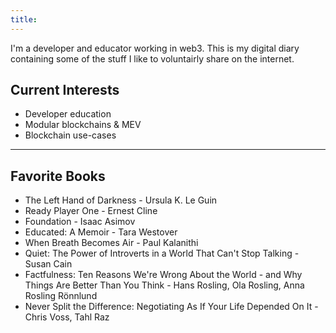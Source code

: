 ```yaml
---
title: 
---
```

I'm a developer and educator working in web3. This is my digital diary containing some of the stuff I like to voluntairly share on the internet. 


## Current Interests
- Developer education
- Modular blockchains & MEV
- Blockchain use-cases

---

## Favorite Books
- The Left Hand of Darkness - Ursula K. Le Guin
- Ready Player One - Ernest Cline
- Foundation - Isaac Asimov
- Educated: A Memoir - Tara Westover
- When Breath Becomes Air - Paul Kalanithi
- Quiet: The Power of Introverts in a World That Can't Stop Talking - Susan Cain
- Factfulness: Ten Reasons We're Wrong About the World - and Why Things Are Better Than You Think - Hans Rosling, Ola Rosling, Anna Rosling Rönnlund
- Never Split the Difference: Negotiating As If Your Life Depended On It - Chris Voss, Tahl Raz